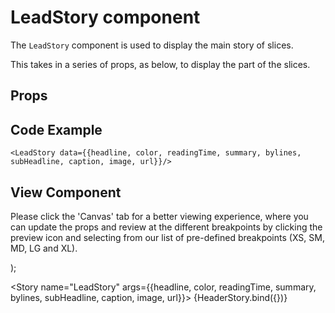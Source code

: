 
<Meta
  title="Newskit Components/Slices/LeadStory"
  component={LeadStory}
/>

# LeadStory component
The `LeadStory` component is used to display the main story of slices.

This takes in a series of props, as below, to display the part of the slices.

## Props
<Props of={LeadStory} />

## Code Example
`<LeadStory data={{headline, color, readingTime, summary, bylines, subHeadline, caption, image, url}}/>`

## View Component
Please click the 'Canvas' tab for a better viewing experience, where you can update the props and review at the different breakpoints by clicking the preview icon and selecting from our list of pre-defined breakpoints (XS, SM, MD, LG and XL).

  <NewsKitProvider theme={TimesWebLightTheme}>
    <LeadStory {...{headline, color, readingTime, summary, bylines, subHeadline, caption, image, url}} />
  </NewsKitProvider>
);

<Story name="LeadStory"
   args={{headline, color, readingTime, summary, bylines, subHeadline, caption, image, url}}>
  {HeaderStory.bind({})}
</Story>